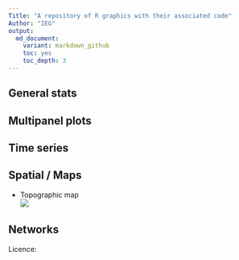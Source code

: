 ```yaml
---
Title: "A repository of R graphics with their associated code"
Author: "IEG"
output:
  md_document:
    variant: markdown_github
    toc: yes
    toc_depth: 3
---
```



## General stats




## Multipanel plots 




## Time series



## Spatial / Maps

  * Topographic map  
    [![](figures/topomap.png)](http://github.com/Pakillo/R-figures/Spatial/topomap.Rmd)




## Networks




Licence: 

